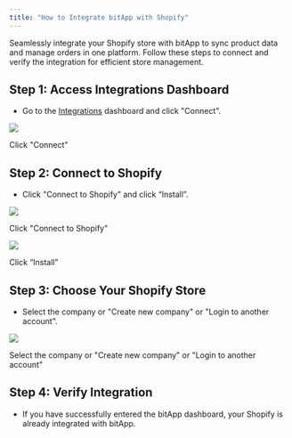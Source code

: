 ```yaml
---
title: "How to Integrate bitApp with Shopify"
---
```


Seamlessly integrate your Shopify store with bitApp to sync product data and manage orders in one platform. Follow these steps to connect and verify the integration for efficient store management.

## **Step 1: Access Integrations Dashboard**

- Go to the [Integrations](https://app.bitbybit.studio/integrations) dashboard and click "Connect".

![](https://cdn.prod.website-files.com/659655f5b20d395a5c69efcf/66f237cde2f1f95fcc758afc_AD_4nXcmqsXncyLTuO5wGEmUH_wimhXrKOPMuqjw7TXgBeH1e_HxKodX_3beeKs8zr_3m-nF-gca4GE2WVvVyt6utRv4VWQVZldRCfJdrTrraGeBO9V_x06WVC-FcW_tRnGUphblye_WcZnIE8UQe87wBi6gbjI.png)

Click "Connect"

## **Step 2: Connect to Shopify**

- Click "Connect to Shopify" and click “Install”.

![](https://cdn.prod.website-files.com/659655f5b20d395a5c69efcf/66f237cd72ac4224a282abae_AD_4nXdDqPAiQvZU45AkNkaUBZJxzNnUt1729k-wOXUutXCKRGDWXFg6e1EV3-nSOOg_l3TsCE3E3OBmeSt0HPr02FXetvqdD9-2XmVOCk2uOELD2ZZuGA0nEtC1Dx-sr1UDhSftVIVG3Y_yxmCClmbWA0qtq4s.png)

Click "Connect to Shopify"

![](https://cdn.prod.website-files.com/659655f5b20d395a5c69efcf/66f236d93ddda8c3c98350c1_AD_4nXdtbczJqZQ5igzC0gcUowLG4LQlR7U9VTTLYRDAmea7QtVI5fkpqQapVJ3v_4pyUm8KnTUtpTAhnBpAtzBLWzfvahRAR822gk_2vEmARyhcX1OWXjSdtlRsEdGDwOAJ0ksYKSL7dTDJrY0sSd_3q3-qrZ_x.png)

Click “Install”

## **Step 3: Choose Your Shopify Store**

- Select the company or "Create new company" or "Login to another account".

![](https://cdn.prod.website-files.com/659655f5b20d395a5c69efcf/66f236d96507371d838668ce_AD_4nXdWGvBf44L0zmvCu42ge5Td_DUJklngybStDS9qbIPdaT_TwSJ4Siqg92O7IO4EXiWdkuLG1XhJ-uRxOvqK95Mk4ZKQ-KFwv8qgr2BKq8UNTTkVb1GIY8IHkMjXCVGtkLrYpfRVHjimra9_KzngVOhkY1I1.png)

Select the company or "Create new company" or "Login to another account"

## **Step 4: Verify Integration**

- If you have successfully entered the bitApp dashboard, your Shopify is already integrated with bitApp.
